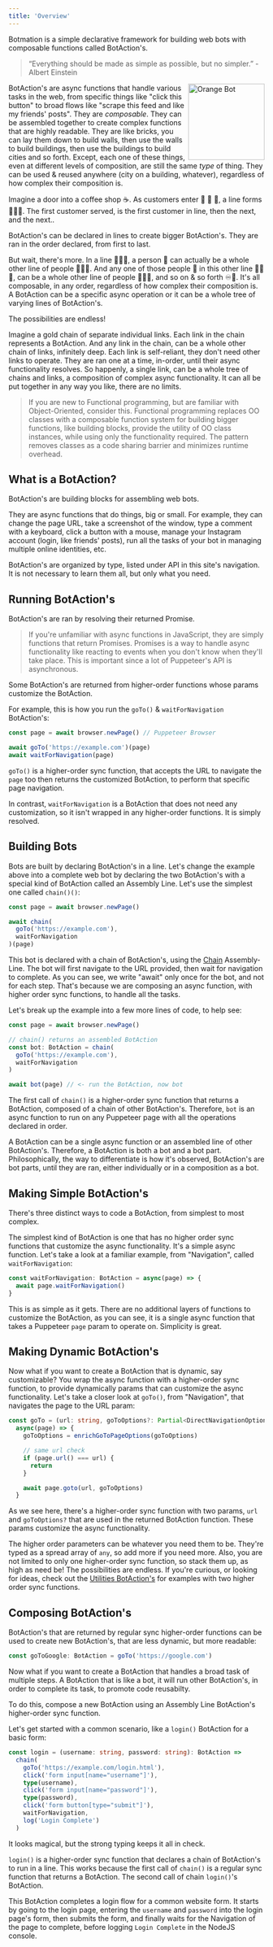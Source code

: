 ```yaml
---
title: 'Overview'
---
```


Botmation is a simple declarative framework for building web bots with composable functions called BotAction's.

> “Everything should be made as simple as possible, but no simpler.” - Albert Einstein

<img src="/orange_bot.png" alt="Orange Bot" align="right" width="150px" />

BotAction's are async functions that handle various tasks in the web, from specific things like "click this button" to broad flows like "scrape this feed and like my friends' posts". They are *composable*. They can be assembled together to create complex functions that are highly readable. They are like bricks, you can lay them down to build walls, then use the walls to build buildings, then use the buildings to build cities and so forth. Except, each one of these things, even at different levels of composition, are still the same *type* of thing. They can be used & reused anywhere (city on a building, whatever), regardless of how complex their composition is.

Imagine a door into a coffee shop ☕. As customers enter 🧍 🧍 🧍, a line forms 🧍🧍🧍. The first customer served, is the first customer in line, then the next, and the next..

BotAction's can be declared in lines to create bigger BotAction's. They are ran in the order declared, from first to last.

But wait, there's more. In a line 🧍🧍🧍, a person 🧍 can actually be a whole other line of people 🧍🧍🧍. And any one of those people 🧍 in this other line 🧍🧍🧍, can be a whole other line of people 🧍🧍🧍, and so on & so forth ♾️🐇. It's all composable, in any order, regardless of how complex their composition is. A BotAction can be a specific async operation or it can be a whole tree of varying lines of BotAction's.

The possibilities are endless!

Imagine a gold chain of separate individual links. Each link in the chain represents a BotAction. And any link in the chain, can be a whole other chain of links, infinitely deep. Each link is self-reliant, they don't need other links to operate. They are ran one at a time, in-order, until their async functionality resolves. So happenly, a single link, can be a whole tree of chains and links, a composition of complex async functionality. It can all be put together in any way you like, there are no limits.

> If you are new to Functional programming, but are familiar with Object-Oriented, consider this. Functional programming replaces OO classes with a composable function system for building bigger functions, like building blocks, provide the utility of OO class instances, while using only the functionality required. The pattern removes classes as a code sharing barrier and minimizes runtime overhead.

## What is a BotAction?
BotAction's are building blocks for assembling web bots.

They are async functions that do things, big or small. For example, they can change the page URL, take a screenshot of the window, type a comment with a keyboard, click a button with a mouse, manage your Instagram account (login, like friends' posts), run all the tasks of your bot in managing multiple online identities, etc.

BotAction's are organized by type, listed under API in this site's navigation. It is not necessary to learn them all, but only what you need.

## Running BotAction's

BotAction's are ran by resolving their returned Promise.

> If you're unfamiliar with async functions in JavaScript, they are simply functions that return Promises. Promises is a way to handle async functionality like reacting to events when you don't know when they'll take place. This is important since a lot of Puppeteer's API is asynchronous.

Some BotAction's are returned from higher-order functions whose params customize the BotAction.

For example, this is how you run the `goTo()` & `waitForNavigation` BotAction's:
```typescript
const page = await browser.newPage() // Puppeteer Browser

await goTo('https://example.com')(page)
await waitForNavigation(page)
```
`goTo()` is a higher-order sync function, that accepts the URL to navigate the `page` too then returns the customized BotAction, to perform that specific page navigation.

In contrast, `waitForNavigation` is a BotAction that does not need any customization, so it isn't wrapped in any higher-order functions. It is simply resolved.

## Building Bots

Bots are built by declaring BotAction's in a line. Let's change the example above into a complete web bot by declaring the two BotAction's with a special kind of BotAction called an Assembly Line. Let's use the simplest one called `chain()()`:

```typescript
const page = await browser.newPage()

await chain(
  goTo('https://example.com'),
  waitForNavigation
)(page)
```

This bot is declared with a chain of BotAction's, using the [Chain](/api/assembly-lines#chain) Assembly-Line. The bot will first navigate to the URL provided, then wait for navigation to complete. As you can see, we write "await" only once for the bot, and not for each step. That's because we are composing an async function, with higher order sync functions, to handle all the tasks.

Let's break up the example into a few more lines of code, to help see:
```typescript
const page = await browser.newPage()

// chain() returns an assembled BotAction
const bot: BotAction = chain(
  goTo('https://example.com'),
  waitForNavigation
)

await bot(page) // <- run the BotAction, now bot
```

The first call of `chain()` is a higher-order sync function that returns a BotAction, composed of a chain of other BotAction's. Therefore, `bot` is an async function to run on any Puppeteer page with all the operations declared in order.

A BotAction can be a single async function or an assembled line of other BotAction's. Therefore, a BotAction is both a bot and a bot part. Philosophically, the way to differentiate is how it's observed, BotAction's are bot parts, until they are ran, either individually or in a composition as a bot.

## Making Simple BotAction's

There's three distinct ways to code a BotAction, from simplest to most complex.

The simplest kind of BotAction is one that has no higher order sync functions that customize the async functionality. It's a simple async function. Let's take a look at a familiar example, from "Navigation", called `waitForNavigation`:

```typescript
const waitForNavigation: BotAction = async(page) => {
  await page.waitForNavigation()
}
```

This is as simple as it gets. There are no additional layers of functions to customize the BotAction, as you can see, it is a single async function that takes a Puppeteer `page` param to operate on. Simplicity is great.

## Making Dynamic BotAction's

Now what if you want to create a BotAction that is dynamic, say customizable? You wrap the async function with a higher-order sync function, to provide dynamically params that can customize the async functionality. Let's take a closer look at `goTo()`, from "Navigation", that navigates the page to the URL param:

```typescript
const goTo = (url: string, goToOptions?: Partial<DirectNavigationOptions>): BotAction => 
  async(page) => {
    goToOptions = enrichGoToPageOptions(goToOptions)  

    // same url check
    if (page.url() === url) {
      return
    }

    await page.goto(url, goToOptions)
  }
```

As we see here, there's a higher-order sync function with two params, `url` and `goToOptions?` that are used in the returned BotAction function. These params customize the async functionality.

The higher order parameters can be whatever you need them to be. They're typed as a spread array of `any`, so add more if you need more. Also, you are not limited to only one higher-order sync function, so stack them up, as high as need be! The possibilities are endless. If you're curious, or looking for ideas, check out the [Utilities BotAction's](/api/utilities) for examples with two higher order sync functions.

## Composing BotAction's

BotAction's that are returned by regular sync higher-order functions can be used to create new BotAction's, that are less dynamic, but more readable:
```typescript
const goToGoogle: BotAction = goTo('https://google.com')
```

Now what if you want to create a BotAction that handles a broad task of multiple steps. A BotAction that is like a bot, it will run other BotAction's, in order to complete its task, to promote code reusabilty.

To do this, compose a new BotAction using an Assembly Line BotAction's higher-order sync function.

Let's get started with a common scenario, like a `login()` BotAction for a basic form:

```typescript
const login = (username: string, password: string): BotAction =>
  chain(
    goTo('https://example.com/login.html'),
    click('form input[name="username"]'),
    type(username),
    click('form input[name="password"]'),
    type(password),
    click('form button[type="submit"]'),
    waitForNavigation,
    log('Login Complete')
  )
```

It looks magical, but the strong typing keeps it all in check.

`login()` is a higher-order sync function that declares a chain of BotAction's to run in a line. This works because the first call of `chain()` is a regular sync function that returns a BotAction. The second call of chain `login()`'s BotAction.

This BotAction completes a login flow for a common website form. It starts by going to the login page, entering the `username` and `password` into the login page's form, then submits the form, and finally waits for the Navigation of the page to complete, before logging `Login Complete` in the NodeJS console.
